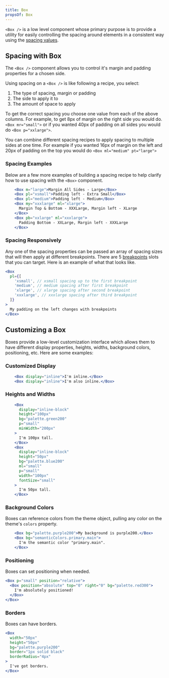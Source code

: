 ```yaml
---
title: Box
propsOf: Box
---
```



`<Box />` is a low level component whose primary purpose is to provide a utility for easily controlling the spacing around elements in a consistent way using the [spacing values](/#!/Spacing).

## Spacing with Box

The `<Box />` component allows you to control it's margin and padding properties for a chosen side.

Using spacing on a `<Box />` is like following a recipe, you select:

1. The type of spacing, margin or padding
1. The side to apply it to
1. The amount of space to apply

<BoxSpacingRecipeTable />

To get the correct spacing you choose one value from each of the above columns. For example, to get 8px of margin on the right side you would do. `<Box mr="small">` or if you wanted 40px of padding on all sides you would do `<Box p="xxlarge">`.

You can combine different spacing recipes to apply spacing to multiple sides at one time. For example if you wanted 16px of margin on the left and 20px of padding on the top you would do `<Box ml="medium" pt="large">`

### Spacing Examples

Below are a few more examples of building a spacing recipe to help clarify how to use spacing with the `<Box>` component.

```jsx
    <Box m="large">Margin All Sides - Large</Box>
    <Box pl="xsmall">Padding left - Extra Small</Box>
    <Box pl="medium">Padding left - Medium</Box>
    <Box my="xxxlarge" ml="xlarge">
      Margin Top & Bottom - XXXLarge, Margin left - XLarge
    </Box>
    <Box pb="xxlarge" ml="xxxlarge">
      Padding Bottom - XXLarge, Margin left - XXXLarge
    </Box>
```

### Spacing Responsively

Any one of the spacing properties can be passed an array of spacing sizes that will then apply at different breakpoints. There are 5 [breakpoints](/#!/Breakpoints) slots that you can target. Here is an example of what that looks like.

```jsx
<Box
  pl={[
    'xsmall', // xsmall spacing up to the first breakpoint
    'medium', // medium spacing after first breakpoint
    'xlarge', // xlarge spacing after second breakpoint
    'xxxlarge', // xxxlarge spacing after third breakpoint
  ]}
>
  My padding on the left changes with breakpoints
</Box>
```

## Customizing a Box

Boxes provide a low-level customization interface which allows them to have different display properties, heights, widths, background colors, positioning, etc. Here are some examples:

### Customized Display

```jsx
    <Box display="inline">I'm inline.</Box>
    <Box display="inline">I'm also inline.</Box>
```

### Heights and Widths

```jsx
    <Box
      display="inline-block"
      height="100px"
      bg="palette.green200"
      p="small"
      minWidth="200px"
    >
      I'm 100px tall.
    </Box>
    <Box
      display="inline-block"
      height="50px"
      bg="palette.blue200"
      ml="small"
      p="small"
      width="100px"
      fontSize="small"
    >
      I'm 50px tall.
    </Box>
```

### Background Colors

Boxes can reference colors from the theme object, pulling any color on the theme's `colors` property.

```jsx
    <Box bg="palette.purple200">My background is purple200.</Box>
    <Box bg="semanticColors.primary.main">
      I'm the semantic color "primary.main".
    </Box>
```

### Positioning

Boxes can set positioning when needed.

```jsx
<Box p="small" position="relative">
  <Box position="absolute" top="0" right="0" bg="palette.red300">
    I'm absolutely positioned!
  </Box>
</Box>
```

### Borders

Boxes can have borders.

```jsx
<Box
  width="50px"
  height="50px"
  bg="palette.purple200"
  border="1px solid black"
  borderRadius="4px"
>
  I've got borders.
</Box>
```
